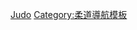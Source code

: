 {{Navbox
|name = 残疾人奥林匹克运动会柔道比赛
|title = [[夏季残疾人奥林匹克运动会柔道比赛|残疾人奥林匹克运动会柔道比赛]]
|listclass = hlist
|titlestyle = background:#BFD7FF;
|imageleft = [[Image:Judo pictogram.svg|50px|]]
|imageleftstyle = width:60px; <!-- minimize width used by left image cell -->
|imagestyle = width:60px; <!-- same as imageleftstyle to center the list -->
|image = [[File:No image.svg|40px|link=]] <!-- empty right image to center the list -->
|list1 =
* [[1988年夏季残疾人奥林匹克运动会柔道比赛|1988]]
* [[1992年夏季残疾人奥林匹克运动会柔道比赛|1992]]
* [[1996年夏季残疾人奥林匹克运动会柔道比赛|1996]]
* [[2000年夏季残疾人奥林匹克运动会柔道比赛|2000]]
* [[2004年夏季残疾人奥林匹克运动会柔道比赛|2004]]
* [[2008年夏季残疾人奥林匹克运动会柔道比赛|2008]]
* [[2012年夏季残疾人奥林匹克运动会柔道比赛|2012]]
* [[2016年夏季残疾人奥林匹克运动会柔道比赛|2016]]
* [[2020年夏季残疾人奥林匹克运动会柔道比赛|2020]]
|below = 
|belowstyle = background:#BFD7FF;
}}<noinclude>
[[Category:夏季残疾人奥林匹克运动会模板|Judo]]
[[Category:柔道導航模板]]
</noinclude>
